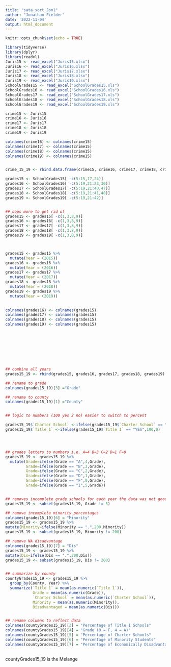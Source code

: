 ```yaml
---
title: "sata_sort_Jon1"
author: "Jonathan Fielder"
date: '2022-11-04'
output: html_document
---
```


```r
knitr::opts_chunk$set(echo = TRUE)
```

```r
library(tidyverse)
library(dplyr)
library(readxl)
Juris15 <- read_excel("Juris15.xlsx")
Juris16 <- read_excel("Juris16.xlsx")
Juris17 <- read_excel("Juris17.xlsx")
Juris18 <- read_excel("Juris18.xlsx")
Juris19 <- read_excel("Juris19.xlsx")
SchoolGrades15 <- read_excel("SchoolGrades15.xls")
SchoolGrades16 <- read_excel("SchoolGrades16.xls")
SchoolGrades17 <- read_excel("SchoolGrades17.xls")
SchoolGrades18 <- read_excel("SchoolGrades18.xls")
SchoolGrades19 <- read_excel("SchoolGrades19.xls")
```



```r
crime15 <- Juris15
crime16 <- Juris16
crime17 <- Juris17
crime18 <- Juris18
crime19 <- Juris19

colnames(crime16) <- colnames(crime15)
colnames(crime17) <- colnames(crime15)
colnames(crime18) <- colnames(crime15)
colnames(crime19) <- colnames(crime15)


crime_15_19 <- rbind.data.frame(crime15, crime16, crime17, crime18, crime19)
```



```r
grades15 <- SchoolGrades15[ -c(5:15,17,24)]
grades16 <- SchoolGrades16[ -c(5:19,21:23,30)]
grades17 <- SchoolGrades17[ -c(5:19,21:40,47)]
grades18 <- SchoolGrades18[ -c(5:19,21:41,48)]
grades19 <- SchoolGrades19[ -c(5:19,21:42)]


## oops more to get rid of
grades15 <- grades15[ -c(1,3,8,9)]
grades16 <- grades16[ -c(1,3,8,9)]
grades17 <- grades17[ -c(1,3,8,9)]
grades18 <- grades18[ -c(1,3,8,9)]
grades19 <- grades19[ -c(1,3,8,9)]



grades15 <- grades15 %>%
  mutate(Year = (2015))
grades16 <- grades16 %>%
  mutate(Year = (2016))
grades17 <- grades17 %>%
  mutate(Year = (2017))
grades18 <- grades18 %>%
  mutate(Year = (2018))
grades19 <- grades19 %>%
  mutate(Year = (2019))
  

colnames(grades16) <- colnames(grades15)
colnames(grades17) <- colnames(grades15)
colnames(grades18) <- colnames(grades15)
colnames(grades19) <- colnames(grades15)









## combine all years
grades15_19 <- rbind(grades15, grades16, grades17, grades18, grades19)

## rename to grade
colnames(grades15_19)[3] ="Grade"

## rename to county
colnames(grades15_19)[1] ="County"


## logic to numbers (100 yes 2 no) easier to switch to percent

grades15_19$`Charter School` <-ifelse(grades15_19$`Charter School` == "YES",100,0)
grades15_19$`Title 1` <-ifelse(grades15_19$`Title 1` == "YES",100,0)




## grades letters to numbers i.e. A=4 B=3 C=2 D=1 F=0
grades15_19 <- grades15_19 %>%
  mutate(Grade=ifelse(Grade == "A",4,Grade),
         Grade=ifelse(Grade == "B",3,Grade),
         Grade=ifelse(Grade == "C",2,Grade),
         Grade=ifelse(Grade == "D",1,Grade),
         Grade=ifelse(Grade == "F",0,Grade),
         Grade=ifelse(Grade == "I",5,Grade))


## removes incomplete grade schools for each year the data was not good for the school grade
grades15_19 <- subset(grades15_19, Grade != 5)

## remove incomplete minority percentages
colnames(grades15_19)[6] = "Minority"
grades15_19 <- grades15_19 %>%
mutate(Minority=ifelse(Minority == ".",200,Minority))
grades15_19 <- subset(grades15_19, Minority != 200)

## remove NA disadvantage
colnames(grades15_19)[7] = "Dis"
grades15_19 <- grades15_19 %>%
mutate(Dis=ifelse(Dis == ".",200,Dis))
grades15_19 <- subset(grades15_19, Dis != 200)


## summarize by county
countyGrades15_19 <- grades15_19 %>%
  group_by(County, Year) %>%
  summarize(`Title 1` = mean(as.numeric(`Title 1`)), 
            Grade = mean(as.numeric(Grade)),
            `Charter School` = mean(as.numeric(`Charter School`)),
            Minority = mean(as.numeric(Minority)),
            Disadvantaged = mean(as.numeric(Dis)))


## rename columns to reflect data
colnames(countyGrades15_19)[3] = "Percentage of Title 1 Schools"
colnames(countyGrades15_19)[4] = "Grade (0 = F, 4 = A)"
colnames(countyGrades15_19)[5] = "Percentage of Charter Schools"
colnames(countyGrades15_19)[6] = "Percentage of Minority Students"
colnames(countyGrades15_19)[7] = "Percentage of Economically Disadvantaged Students"
  
```


countyGrades15_19 is the Melange